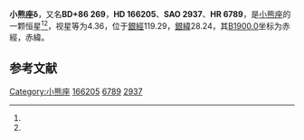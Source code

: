 {{Starbox begin
| name = 小熊座δ
}}
{{Starbox observe
| epoch = [[J2000.0|J2000.0]]
| constell = [[小熊座|小熊座]]<ref name=SIMBAD>{{cite web
 | url=http://simbad.u-strasbg.fr/simbad/sim-id?Ident=HR+6789
 | title=Pulsating variable Star
 | publisher=Centre de Données astronomiques de Strasbourg
 | work=SIMBAD
 | accessdate=2012-07-13
 | archive-date=2016-03-17
 | archive-url=https://web.archive.org/web/20160317155348/http://simbad.u-strasbg.fr/simbad/sim-id?Ident=HR+6789
 | dead-url=no
 }}</ref><ref name=DATA>{{cite web
 | url=http://vizier.u-strasbg.fr/viz-bin/VizieR-5?-out.add=.&-source=5050&-corr=PK=HR&-out.max=9999&HR=6789
 | title=VizieR Detailed Page
 | accessdate=2012-07-13
 | archive-url=https://web.archive.org/web/20160305223058/http://vizier.u-strasbg.fr/viz-bin/VizieR-5?-out.add=.&-source=5050&-corr=PK=HR&-out.max=9999&HR=6789
 | archive-date=2016-03-05
 | dead-url=yes
 }}</ref>
| 星官 = 
| ra = {{RA|17|32|12.9}}<ref name=SIMBAD /><ref name=DATA />
| dec = {{DEC|+86|35|11}}<ref name=SIMBAD /><ref name=DATA />
| appmag_v = 4.36<ref name=SIMBAD /><ref name=DATA />
}}
{{Starbox character
| class = A1Vn<ref name=SIMBAD /><ref name=DATA />
| b-v = 0.02<ref name=SIMBAD /><ref name=DATA />
| u-b = 0.03<ref name=SIMBAD /><ref name=DATA />
| r-i = -0.01<ref name=SIMBAD /><ref name=DATA />
| variable = 
}}
{{Starbox astrometry
| radial_v = 0.03
| prop_mo_ra = -8
| parallax = 0.004
| p_error = 
}}
{{Starbox catalog
| names =BD+86 269，[[SAO星表|SAO]] 2937，[[HD星表|HD]] 166205，[[HR星表|HR]] 6789}}
{{Starbox reference |Simbad=HR+6789}}
{{Starbox end}}

'''小熊座δ'''，又名'''BD+86 269'''，'''HD 166205'''、'''SAO 2937'''、'''HR 6789'''，是[[小熊座|小熊座]]的一颗恒星<ref name=SIMBAD /><ref name=DATA />，视星等为4.36，位于[[銀道座標系|銀經]]119.29，[[銀道座標系|銀緯]]28.24，其[[B1900.0|B1900.0]]坐标为赤經{{RA|18|4|32.7}}，赤緯{{DEC|+86|28.24|48}}。

== 参考文献 ==
{{reflist}}

{{star-stub}}

{{小熊座恒星}}
[[Category:小熊座|Category:小熊座]]
[[Category:HD和HDE天體|166205]]
[[Category:HR天體|6789]]
[[Category:SAO天體|2937]]